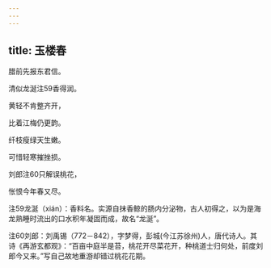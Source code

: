 ```yaml
---
---
---
```

title: 玉楼春
---







腊前先报东君信。

清似龙涎注59香得润。

黄轻不肯整齐开，

比着江梅仍更韵。

纤枝瘦绿天生嫩。

可惜轻寒摧挫损。

刘郎注60只解误桃花，

怅恨今年春又尽。





注59龙涎（xián）：香料名。实源自抹香鲸的肠内分泌物，古人初得之，以为是海龙熟睡时流出的口水积年凝固而成，故名“龙涎”。

注60刘郎：刘禹锡（772－842），字梦得，彭城(今江苏徐州)人，唐代诗人。其诗《再游玄都观》：“百亩中庭半是苔，桃花开尽菜花开，种桃道士归何处，前度刘郎今又来。”写自己故地重游却错过桃花花期。